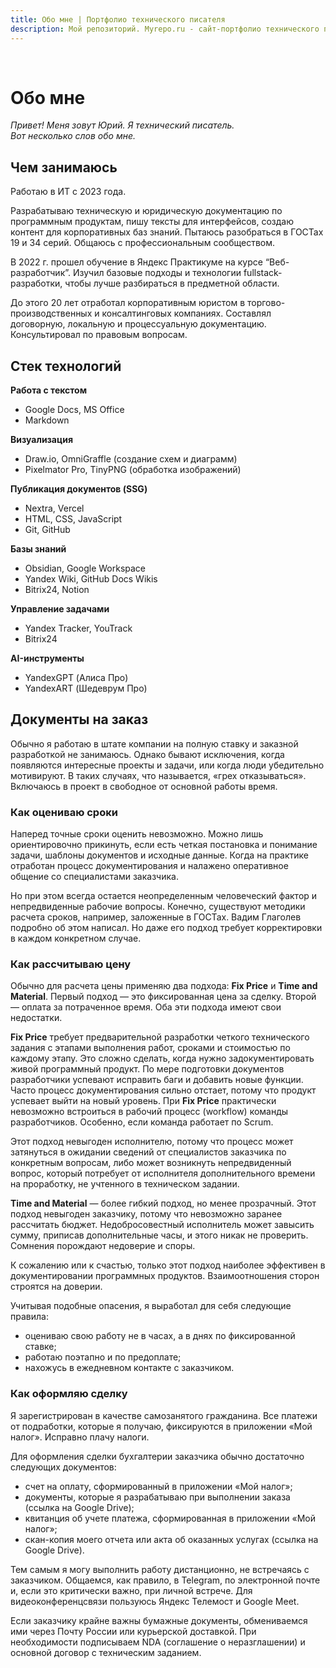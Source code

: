 ```yaml
---
title: Обо мне | Портфолио технического писателя
description: Мой репозиторий. Myrepo.ru - сайт-портфолио технического писателя
---
```



<br />

# Обо мне

*Привет! Меня зовут Юрий. Я технический писатель.*  
*Вот несколько слов обо мне.*

## Чем занимаюсь

Работаю в ИТ с 2023 года.

Разрабатываю техническую и юридическую документацию по программным продуктам, пишу тексты для интерфейсов, создаю контент для корпоративных баз знаний. Пытаюсь разобраться в ГОСТах 19 и 34 серий. Общаюсь с профессиональным сообществом.

В 2022 г. прошел обучение в Яндекс Практикуме на курсе “Веб-разработчик”. Изучил базовые подходы и технологии fullstack-разработки, чтобы лучше разбираться в предметной области.

До этого 20 лет отработал корпоративным юристом в торгово-производственных и консалтинговых компаниях. Составлял договорную, локальную и процессуальную документацию. Консультировал по правовым вопросам.

## Стек технологий

**Работа с текстом**  
- Google Docs, MS Office  
- Markdown  

**Визуализация**  
- Draw.io, OmniGraffle (создание схем и диаграмм)  
- Pixelmator Pro, TinyPNG (обработка изображений)  

**Публикация документов (SSG)**  
- Nextra, Vercel  
- HTML, CSS, JavaScript  
- Git, GitHub   

**Базы знаний**  
- Obsidian, Google Workspace  
- Yandex Wiki, GitHub Docs Wikis  
- Bitrix24, Notion  

**Управление задачами**  
- Yandex Tracker, YouTrack  
- Bitrix24  

**AI-инструменты**  
- YandexGPT (Алиса Про)  
- YandexART (Шедеврум Про)

## Документы на заказ

Обычно я работаю в штате компании на полную ставку и заказной разработкой не занимаюсь. Однако бывают исключения, когда появляются интересные проекты и задачи, или когда люди убедительно мотивируют. В таких случаях, что называется, «грех отказываться». Включаюсь в проект в свободное от основной работы время.

### Как оцениваю сроки

Наперед точные сроки оценить невозможно. Можно лишь ориентировочно прикинуть, если есть четкая постановка и понимание задачи, шаблоны документов и исходные данные. Когда на практике отработан процесс документирования и налажено оперативное общение со специалистами заказчика.

Но при этом всегда остается неопределенным человеческий фактор и непредвиденные рабочие вопросы. Конечно, существуют методики расчета сроков, например, заложенные в ГОСТах. Вадим Глаголев подробно об этом написал. Но даже его подход требует корректировки в каждом конкретном случае.

### Как рассчитываю цену

Обычно для расчета цены применяю два подхода: **Fix Price** и **Time and Material**. Первый подход — это фиксированная цена за сделку. Второй — оплата за потраченное время. Оба эти подхода имеют свои недостатки.

**Fix Price** требует предварительной разработки четкого технического задания с этапами выполнения работ, сроками и стоимостью по каждому этапу. Это сложно сделать, когда нужно задокументировать живой программный продукт. По мере подготовки документов разработчики успевают исправить баги и добавить новые функции. Часто процесс документирования сильно отстает, потому что продукт успевает выйти на новый уровень. При **Fix Price** практически невозможно встроиться в рабочий процесс (workflow) команды разработчиков. Особенно, если команда работает по Scrum.

Этот подход невыгоден исполнителю, потому что процесс может затянуться в ожидании сведений от специалистов заказчика по конкретным вопросам, либо может возникнуть непредвиденный вопрос, который потребует от исполнителя дополнительного времени на проработку, не учтенного в техническом задании.

**Time and Material** — более гибкий подход, но менее прозрачный. Этот подход невыгоден заказчику, потому что невозможно заранее рассчитать бюджет. Недобросовестный исполнитель может завысить сумму, приписав дополнительные часы, и этого никак не проверить. Сомнения порождают недоверие и споры.

К сожалению или к счастью, только этот подход наиболее эффективен в документировании программных продуктов. Взаимоотношения сторон строятся на доверии.

Учитывая подобные опасения, я выработал для себя следующие правила:
* оцениваю свою работу не в часах, а в днях по фиксированной ставке;
* работаю поэтапно и по предоплате;
* нахожусь в ежедневном контакте с заказчиком.

### Как оформляю сделку

Я зарегистрирован в качестве самозанятого гражданина. Все платежи от подработки, которые я получаю, фиксируются в приложении «Мой налог». Исправно плачу налоги.

Для оформления сделки бухгалтерии заказчика обычно достаточно следующих документов:
* счет на оплату, сформированный в приложении «Мой налог»;
* документы, которые я разрабатываю при выполнении заказа (ссылка на Google Drive);
* квитанция об учете платежа, сформированная в приложении «Мой налог»;
* скан-копия моего отчета или акта об оказанных услугах (ссылка на Google Drive).

Тем самым я могу выполнить работу дистанционно, не встречаясь с заказчиком. Общаемся, как правило, в Telegram, по электронной почте и, если это критически важно, при личной встрече. Для видеоконференцсвязи пользуюсь Яндекс Телемост и Google Meet.

Если заказчику крайне важны бумажные документы, обмениваемся ими через Почту России или курьерской доставкой. При необходимости подписываем NDA (соглашение о неразглашении) и основной договор с техническим заданием.
